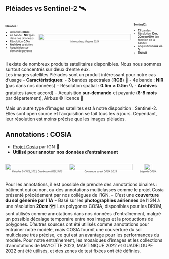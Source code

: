 ## Pléiades vs Sentinel-2 🛰️

<div style="display: flex; align-items: center;">

<!-- Colonne gauche : Pléiades -->
<div style="flex: 2; font-size: 60%; padding-right: 1em;">
<strong>Pléiades</strong> :  

- <strong class="blue2">3</strong> bandes (<strong class="red2">R</strong><strong class="green2">G</strong><strong class="blue2">B</strong>)  
- 4e bande : <strong class="red2">NIR</strong> (pas dans nos données)   
- Résolution <strong class="orange">0.5m</strong>  
- <strong class="blue2">Archives</strong> gratuites  
- Acquisition sur-demande payante  
</div>

<!-- Colonne milieu : image + titre -->
<div style="flex: 6; text-align: center;">
  <img src="../img/pleiades_vs_sentinel2.png" style="width: 100%;"><br>
  <span style="font-size: 50%;"><em>Mamoudzou, Mayotte 2024</em></span>
</div>

<!-- Colonne droite : Sentinel2 -->
<div style="flex: 2; font-size: 60%; padding-left: 1em;">
<strong>Sentinel2</strong> :  

- <strong class="blue2">13</strong> bandes  
- Résolution <strong class="orange">10m, 20m ou 60m</strong> (en fonction de la bande)  
- Acquisition <strong class="blue2">tous les 5j</strong>  
- <strong class="orange">Gratuit</strong>  
</div>

</div>


::: {.notes}
Il existe de nombreux produits satellitaires disponibles. Nous nous sommes surtout concentrés sur deux d'entre eux.  
Les images satellites Pléiades sont un produit intéressant pour notre cas d'usage
- [**Caractéristiques**]{.orange}:
  - [**3**]{.orange} bandes spectrales ([**R**]{.red2}[**G**]{.green2}[**B**]{.blue2}) 🎨
  - 4e bande : [**NIR**]{.red2} (pas dans nos données)
  - Résolution spatial : [**0.5m × 0.5m**]{.blue2} 🔍
  - [**Archives**]{.blue2} gratuites (avec accord)
  - Acquisition [**sur-demande**]{.blue2} et payante ([**6-8 mois**]{.green2} par département), Airbus © licence 📅

Mais un autre type d'images satellites est à notre disposition : Sentinel-2. Elles sont open source et l'acquisition se fait tous les 5 jours. Cependant, leur résolution est moins précise que les images pléiades. 
:::


## Annotations : COSIA

- [Projet Cosia](https://cosia.ign.fr/info#visualisation) par IGN 👏
- [**Utilisé pour annoter nos données d'entraînement**]{.blue2}

<div style="display: flex; align-items: flex-start;">

<div style="flex: 4; text-align: center;">
  <img src="../img/pleiades_mayotte_2023.png" style="width: 100%;"><br>
  <span style="font-size: 50%;"><em>Pleiades © CNES_2023, Distribution AIRBUS DS</em></span>
</div>

<div style="flex: 4; text-align: center;">
  <img src="../img/cosia_multiclasse.png" style="width: 100%;"><br>
  <span style="font-size: 50%;"><em>Couverture du sol COSIA 2023</em></span>
</div>

<div style="flex: 2; text-align: center;">
  <img src="../img/../img/legende_cosia.png" style="width: 50%;"><br>
  <span style="font-size: 50%;"><em>Légende COSIA</em></span>
</div>

</div>

::: {.notes}
Pour les annotations, il est possible de prendre des annotations binaires : bâtiment oui ou non, ou des annotations multiclasses comme le projet Cosia présenté précédement par nos collègues de l'IGN.
- C'est une [**couverture du sol générée par l'IA**]{.orange}
- Basé sur les [**photographies aériennes**]{.orange} de l'IGN à une résolution [**20cm**]{.blue2} 🗺️
Les polygones COSIA, disponibles pour les DROM, sont utilisés comme annotations dans nos données d'entraînement, malgré un possible décalage temporaire entre nos images et la productions de polygones.
D'autres sources ont été utilisés comme annotations pour entrainer notre modele, mais COSIA fournit une couverture du sol multiclasse très précise, ce qui est un avantage pour les performances du modele.
Pour notre entraînement, les mosaiques d'images et les collections d'annotations de MAYOTTE 2023, MARTINIQUE 2022 et GUADELOUPE 2022 ont été utilisés, et des zones de test fixées ont été définies.
:::
